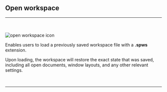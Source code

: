 
## Open workspace
<hr></hr>
<br></br>
<Image src={`${imagePath}open_workspace_icon.svg`} alt="open workspace icon" width={65} height={65} />

Enables users to load a previously saved workspace file with a **.spws** extension. 

Upon loading, the workspace will restore the exact state that was saved, including all open documents, window layouts, and any other relevant settings.

<br />
<hr />
<br />
<ImageLink href="/workspace_management/save_workspace" image={{alt: "save workspace icon", src: `${imagePath}save_workspace_icon.svg`}} text="Save workspace" />
<br />
<ImageLink href="/workspace_management/close_workspace" image={{alt: "close workspace icon", src: `${imagePath}close_workspace_icon.svg`}} text="Close workspace" />
<br />
<ImageLink href="/workspace_management/new_workspace" image={{alt: "new workspace icon", src: `${imagePath}new_workspace_icon.svg`}} text="New workspace" />

